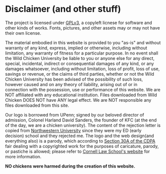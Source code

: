 # Disclaimer (and other stuff)

The project is licensed under [GPLv3](https://www.gnu.org/licenses/quick-guide-gplv3.en.html), a copyleft licnese for software and other kinds of works. 
Fonts, pictures, and other assets may or may not have their own license.

The material embodied in this website is provided to you "as-is" and without warranty of any kind, 
express, implied or otherwise, including without limitation, any warranty of fitness for a particular purpose. 
In no event shall the Wild Chicken University be liable to you or anyone else for any direct, special, incidental, 
indirect or consequential damages of any kind, or any damages whatsoever, including without limitation, loss of profit,
loss of use, savings or revenue, or the claims of third parties, whether or not the Wild Chicken University has 
been advised of the possibility of such loss, however caused and on any theory of liability, arising out of or in 
connection with the possession, use or performance of this website. We are NOT affiliated with any educational institution.
Files downloaded from Wild Chicken DOES NOT have ANY legal effect. We are NOT responsible any files downloaded from this site. 

Our logo is borrowed from UPenn; signed by our beloved director of admission, Colonel Harland David Sanders, the founder of KFC (at the end of the day, we are a chicken university). 
The content of the rejection letter is copied from [Northwestern University](https://northwestern.edu) since they were my ED (early decision) school and they rejected me.
The logo and the web design(and everything also) is a parody, which according to [Section 30A of the CDPA](https://www.legislation.gov.uk/uksi/2014/2356/regulation/5/made) fair dealing with a copyrighted work for the purposes of caricature, parody, or pastiche is allowed; 
please refer to [Cornell Law School's website](https://www.law.cornell.edu/wex/parody) for more information.

**NO chickens were harmed during the creation of this website.** 